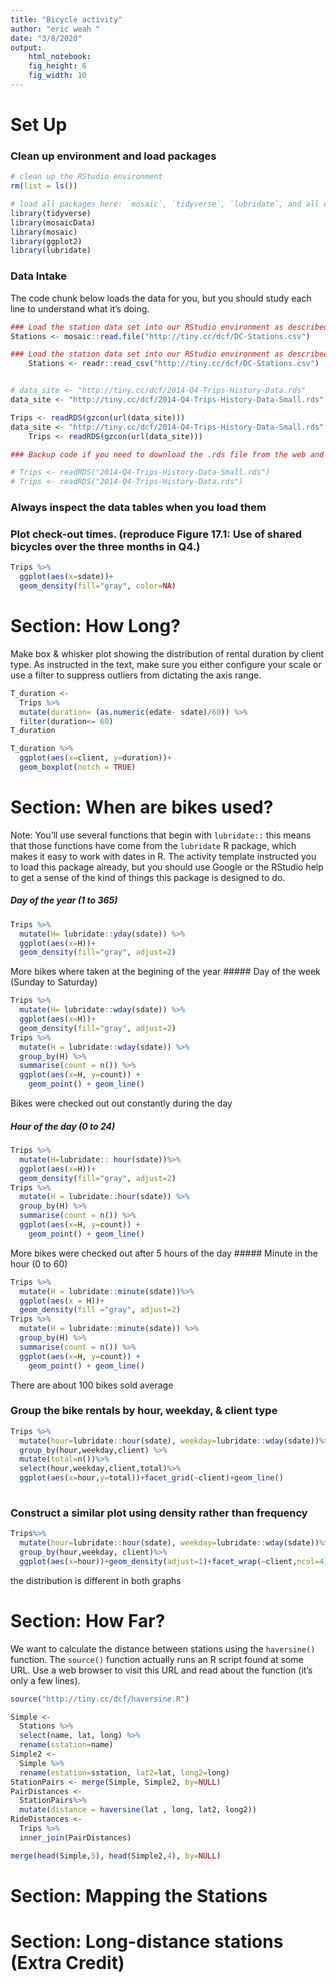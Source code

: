 ```yaml
---
title: "Bicycle activity"
author: "eric weah "
date: "3/8/2020"
output: 
    html_notebook:
    fig_height: 6
    fig_width: 10
---
```



# Set Up

### Clean up environment and load packages
```r
# clean up the RStudio environment 
rm(list = ls())

# load all packages here: `mosaic`, `tidyverse`, `lubridate`, and all others used
library(tidyverse)
library(mosaicData)
library(mosaic)
library(ggplot2)
library(lubridate)
```

### Data Intake

The code chunk below loads the data for you, but you should study each line to understand what it's doing.

```r
### Load the station data set into our RStudio environment as described in the text
Stations <- mosaic::read.file("http://tiny.cc/dcf/DC-Stations.csv")

### Load the station data set into our RStudio environment as described in the text
    Stations <- readr::read_csv("http://tiny.cc/dcf/DC-Stations.csv")


# data_site <- "http://tiny.cc/dcf/2014-Q4-Trips-History-Data.rds"          # full data with 600k rows (uncomment to use)
data_site <- "http://tiny.cc/dcf/2014-Q4-Trips-History-Data-Small.rds"    # small data with 10k rows 

Trips <- readRDS(gzcon(url(data_site)))
data_site <- "http://tiny.cc/dcf/2014-Q4-Trips-History-Data-Small.rds"
    Trips <- readRDS(gzcon(url(data_site)))

### Backup code if you need to download the .rds file from the web and load a local version

# Trips <- readRDS("2014-Q4-Trips-History-Data-Small.rds")
# Trips <- readRDS("2014-Q4-Trips-History-Data.rds")

```



### Always inspect the data tables when you load them




### Plot check-out times. (reproduce Figure 17.1: Use of shared bicycles over the three months in Q4.)
```r
Trips %>%
  ggplot(aes(x=sdate))+
  geom_density(fill="gray", color=NA)
```



# Section: How Long?

Make box & whisker plot showing the distribution of rental duration by client type.  As instructed in the text, make sure you either configure your scale or use a filter to suppress outliers from dictating the axis range.

```r
T_duration <-
  Trips %>%
  mutate(duration= (as.numeric(edate- sdate)/60)) %>%
  filter(duration<= 60)
T_duration


```
```r
T_duration %>%
  ggplot(aes(x=client, y=duration))+
  geom_boxplot(notch = TRUE)
```

# Section: When are bikes used?

Note: You'll use several functions that begin with `lubridate::` this means that those functions have come from the `lubridate` R package, which makes it easy to work with dates in R.  The activity template instructed you to load this package already, but you should use Google or the RStudio help to get a sense of the kind of things this package is designed to do.


##### Day of the year (1 to 365)

```r
Trips %>%
  mutate(H= lubridate::yday(sdate)) %>%
  ggplot(aes(x=H))+
  geom_density(fill="gray", adjust=2)
```
More bikes where taken at the begining of the year
##### Day of the week (Sunday to Saturday)
```r
Trips %>%
  mutate(H= lubridate::wday(sdate)) %>%
  ggplot(aes(x=H))+
  geom_density(fill="gray", adjust=2)
Trips %>%
  mutate(H = lubridate::wday(sdate)) %>%
  group_by(H) %>%
  summarise(count = n()) %>%
  ggplot(aes(x=H, y=count)) +
    geom_point() + geom_line()
```
Bikes were checked out out constantly during the day

##### Hour of the day (0 to 24)
```r
Trips %>%
  mutate(H=lubridate:: hour(sdate))%>%
  ggplot(aes(x=H))+
  geom_density(fill="gray", adjust=2)
Trips %>%
  mutate(H = lubridate::hour(sdate)) %>%
  group_by(H) %>%
  summarise(count = n()) %>%
  ggplot(aes(x=H, y=count)) +
    geom_point() + geom_line()

```
More bikes were checked out after 5 hours of the day
##### Minute in the hour (0 to 60)
```r
Trips %>%
  mutate(H = lubridate::minute(sdate))%>%
  ggplot(aes(x = H))+
  geom_density(fill ="gray", adjust=2)
Trips %>%
  mutate(H = lubridate::minute(sdate)) %>%
  group_by(H) %>%
  summarise(count = n()) %>%
  ggplot(aes(x=H, y=count)) +
    geom_point() + geom_line()
```
There are about 100 bikes sold average 


### Group the bike rentals by hour, weekday, & client type
```r
Trips %>%
  mutate(hour=lubridate::hour(sdate), weekday=lubridate::wday(sdate))%>%
  group_by(hour,weekday,client) %>%
  mutate(total=n())%>%
  select(hour,weekday,client,total)%>%
  ggplot(aes(x=hour,y=total))+facet_grid(~client)+geom_line()
  
```



### Construct a similar plot using density rather than frequency

```r
Trips%>%
  mutate(hour=lubridate::hour(sdate), weekday=lubridate::wday(sdate))%>%
  group_by(hour,weekday, client)%>%
  ggplot(aes(x=hour))+geom_density(adjust=1)+facet_wrap(~client,ncol=4)+labs(title="")+geom_density(fill="gray",adjust=1)
```
the distribution is different in both graphs

# Section: How Far?

We want to calculate the distance between stations using the `haversine()` function.  The `source()` function actually runs an R script found at some URL.  Use a web browser to visit this URL and read about the function (it's only a few lines).

```r
source("http://tiny.cc/dcf/haversine.R")  
```

```r
Simple <-
  Stations %>%
  select(name, lat, long) %>%
  rename(sstation=name)
Simple2 <-
  Simple %>%
  rename(estation=sstation, lat2=lat, long2=long)
StationPairs <- merge(Simple, Simple2, by=NULL)
PairDistances <-
  StationPairs%>%
  mutate(distance = haversine(lat , long, lat2, long2))
RideDistances <-
  Trips %>%
  inner_join(PairDistances)
```

```r
merge(head(Simple,5), head(Simple2,4), by=NULL)
```







# Section: Mapping the Stations






# Section: Long-distance stations (Extra Credit)







